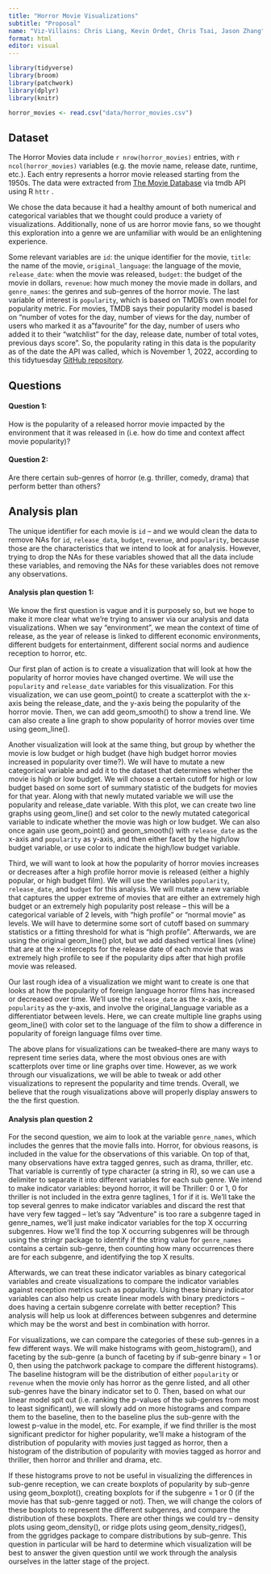 ```yaml
---
title: "Horror Movie Visualizations"
subtitle: "Proposal"
name: "Viz-Villains: Chris Liang, Kevin Ordet, Chris Tsai, Jason Zhang"
format: html
editor: visual
---
```


```r
library(tidyverse)
library(broom)
library(patchwork)
library(dplyr)
library(knitr)
```

```r
horror_movies <- read.csv("data/horror_movies.csv")
```

## Dataset

The Horror Movies data include `r nrow(horror_movies)` entries, with `r ncol(horror_movies)` variables (e.g. the movie name, release date, runtime, etc.). Each entry represents a horror movie released starting from the 1950s. The data were extracted from [The Movie Database](https://www.themoviedb.org) via tmdb API using R `httr` .

We chose the data because it had a healthy amount of both numerical and categorical variables that we thought could produce a variety of visualizations. Additionally, none of us are horror movie fans, so we thought this exploration into a genre we are unfamiliar with would be an enlightening experience.

Some relevant variables are `id`: the unique identifier for the movie, `title`: the name of the movie, `original_language`: the language of the movie, `release_date`: when the movie was released, `budget`: the budget of the movie in dollars, `revenue`: how much money the movie made in dollars, and `genre_names`: the genres and sub-genres of the horror movie. The last variable of interest is `popularity`, which is based on TMDB's own model for popularity metric. For movies, TMDB says their popularity model is based on "number of votes for the day, number of views for the day, number of users who marked it as a"favourite" for the day, number of users who added it to their "watchlist" for the day, release date, number of total votes, previous days score". So, the popularity rating in this data is the popularity as of the date the API was called, which is November 1, 2022, according to this tidytuesday [GitHub repository](https://github.com/rfordatascience/tidytuesday/tree/master/data/2022/2022-11-01).

## Questions

#### Question 1:

How is the popularity of a released horror movie impacted by the environment that it was released in (i.e. how do time and context affect movie popularity)?

#### Question 2:

Are there certain sub-genres of horror (e.g. thriller, comedy, drama) that perform better than others?

## Analysis plan

The unique identifier for each movie is `id` -- and we would clean the data to remove NAs for `id`, `release_data`, `budget`, `revenue`, and `popularity`, because those are the characteristics that we intend to look at for analysis. However, trying to drop the NAs for these variables showed that all the data include these variables, and removing the NAs for these variables does not remove any observations.

#### Analysis plan question 1:

We know the first question is vague and it is purposely so, but we hope to make it more clear what we're trying to answer via our analysis and data visualizations. When we say "environment", we mean the context of time of release, as the year of release is linked to different economic environments, different budgets for entertainment, different social norms and audience reception to horror, etc.

Our first plan of action is to create a visualization that will look at how the popularity of horror movies have changed overtime. We will use the `popularity` and `release_date` variables for this visualization. For this visualization, we can use geom_point() to create a scatterplot with the x-axis being the release_date, and the y-axis being the popularity of the horror movie. Then, we can add geom_smooth() to show a trend line. We can also create a line graph to show popularity of horror movies over time using geom_line().

Another visualization will look at the same thing, but group by whether the movie is low budget or high budget (have high budget horror movies increased in popularity over time?). We will have to mutate a new categorical variable and add it to the dataset that determines whether the movie is high or low budget. We will choose a certain cutoff for high or low budget based on some sort of summary statistic of the budgets for movies for that year. Along with that newly mutated variable we will use the popularity and release_date variable. With this plot, we can create two line graphs using geom_line() and set color to the newly mutated categorical variable to indicate whether the movie was high or low budget. We can also once again use geom_point() and geom_smooth() with `release_date` as the x-axis and `popularity` as y-axis, and then either facet by the high/low budget variable, or use color to indicate the high/low budget variable.

Third, we will want to look at how the popularity of horror movies increases or decreases after a high profile horror movie is released (either a highly popular, or high budget film). We will use the variables `popularity`, `release_date`, and `budget` for this analysis. We will mutate a new variable that captures the upper extreme of movies that are either an extremely high budget or an extremely high popularity post release -- this will be a categorical variable of 2 levels, with "high profile" or "normal movie" as levels. We will have to determine some sort of cutoff based on summary statistics or a fitting threshold for what is "high profile". Afterwards, we are using the original geom_line() plot, but we add dashed vertical lines (vline) that are at the x-intercepts for the release date of each movie that was extremely high profile to see if the popularity dips after that high profile movie was released.

Our last rough idea of a visualization we might want to create is one that looks at how the popularity of foreign language horror films has increased or decreased over time. We'll use the `release_date` as the x-axis, the `popularity` as the y-axis, and involve the original_language variable as a differentiator between levels. Here, we can create multiple line graphs using geom_line() with color set to the language of the film to show a difference in popularity of foreign language films over time.

The above plans for visualizations can be tweaked--there are many ways to represent time series data, where the most obvious ones are with scatterplots over time or line graphs over time. However, as we work through our visualizations, we will be able to tweak or add other visualizations to represent the popularity and time trends. Overall, we believe that the rough visualizations above will properly display answers to the the first question.

#### Analysis plan question 2

For the second question, we aim to look at the variable `genre_names`, which includes the genres that the movie falls into. Horror, for obvious reasons, is included in the value for the observations of this variable. On top of that, many observations have extra tagged genres, such as drama, thriller, etc. That variable is currently of type character (a string in R), so we can use a delimiter to separate it into different variables for each sub genre. We intend to make indicator variables: beyond horror, it will be Thriller: 0 or 1, 0 for thriller is not included in the extra genre taglines, 1 for if it is. We'll take the top several genres to make indicator variables and discard the rest that have very few tagged -- let's say "Adventure" is too rare a subgenre taged in genre_names, we'll just make indicator variables for the top X occurring subgenres. How we'll find the top X occurring subgenres will be through using the stringr package to identify if the string value for `genre_names` contains a certain sub-genre, then counting how many occurrences there are for each subgenre, and identifying the top X results.

Afterwards, we can treat these indicator variables as binary categorical variables and create visualizations to compare the indicator variables against reception metrics such as popularity. Using these binary indicator variables can also help us create linear models with binary predictors -- does having a certain subgenre correlate with better reception? This analysis will help us look at differences between subgenres and determine which may be the worst and best in combination with horror.

For visualizations, we can compare the categories of these sub-genres in a few different ways. We will make histograms with geom_histogram(), and faceting by the sub-genre (a bunch of faceting by if sub-genre binary = 1 or 0, then using the patchwork package to compare the different histograms). The baseline histogram will be the distribution of either `popularity` or `revenue` when the movie only has horror as the genre listed, and all other sub-genres have the binary indicator set to 0. Then, based on what our linear model spit out (i.e. ranking the p-values of the sub-genres from most to least significant), we will slowly add on more histograms and compare them to the baseline, then to the baseline plus the sub-genre with the lowest p-value in the model, etc. For example, if we find thriller is the most significant predictor for higher popularity, we'll make a histogram of the distribution of popularity with movies just tagged as horror, then a histogram of the distribution of popularity with movies tagged as horror and thriller, then horror and thriller and drama, etc.

If these histograms prove to not be useful in visualizing the differences in sub-genre reception, we can create boxplots of popularity by sub-genre using geom_boxplot(), creating boxplots for if the subgenre = 1 or 0 (if the movie has that sub-genre tagged or not). Then, we will change the colors of these boxplots to represent the different subgenres, and compare the distribution of these boxplots. There are other things we could try -- density plots using geom_density(), or ridge plots using geom_density_ridges(), from the ggridges package to compare distributions by sub-genre. This question in particular will be hard to determine which visualization will be best to answer the given question until we work through the analysis ourselves in the latter stage of the project.
